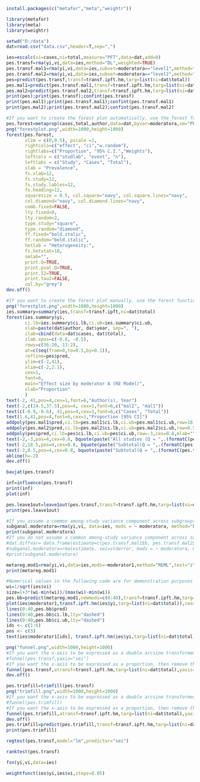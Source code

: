 ```r
install.packages(c("metafor","meta","weightr"))
```
```r
library(metafor)
library(meta)
library(weightr)
```
```r
setwd("D:/data")
dat=read.csv("data.csv",header=T,sep=",")
```
```r
ies=escalc(xi=cases,ni=total,measure="PFT",data=dat,add=0)
pes.transf=rma(yi,vi,data=ies,method="DL",weighted=TRUE)
pes.transf.mal1=rma(yi,vi,data=ies,subset=moderatora=="level1",method="DL")
pes.transf.mal2=rma(yi,vi,data=ies,subset=moderatora=="level2",method="DL")
pes=predict(pes.transf,transf=transf.ipft.hm,targ=list(ni=dat$total))
pes.mal1=predict(pes.transf.mal1,transf=transf.ipft.hm,targ=list(ni=dat$total))
pes.mal2=predict(pes.transf.mal2,transf=transf.ipft.hm,targ=list(ni=dat$total))
print(pes);print(pes.transf);confint(pes.transf)
print(pes.mal1);print(pes.transf.mal1);confint(pes.transf.mal1)
print(pes.mal2);print(pes.transf.mal2);confint(pes.transf.mal2)
```
```r
#If you want to create the forest plot automatically, use the forest function in the meta package. Numerical values in the following code are for demonstration purposes only. You need to respecify these values according to your dataset.
pes.forest=metaprop(cases,total,author,data=dat,byvar=moderatora,sm="PFT",method.tau="DL",incr=0.5,allincr=FALSE,addincr=FALSE,title="")
png("forestplot.png",width=1000,height=1000)
forest(pes.forest,
       xlim = c(0,0.5), pscale =1, 
       rightcols=c("effect", "ci","w.random"),
       rightlabs=c("Proportion", "95% C.I.","Weights"),
       leftcols = c("studlab", "event", "n"), 
       leftlabs = c("Study", "Cases", "Total"),
       xlab = "Prevalence", 
       fs.xlab=12,
       fs.study=12,
       fs.study.lables=12,
       fs.heading=12,
       squaresize = 0.5, col.square="navy", col.square.lines="navy",
       col.diamond="navy", col.diamond.lines="navy",
       comb.fixed=FALSE,
       lty.fixed=0,
       lty.random=2, 
       type.study="square",
       type.random="diamond",
       ff.fixed="bold.italic",
       ff.random="bold.italic",
       hetlab = "Heterogeneity:",
       fs.hetstat=10,
       smlab="",
       print.Q=TRUE,
       print.pval.Q=TRUE,
       print.I2=TRUE,
       print.tau2=FALSE,
       col.by="grey")
dev.off()
```
```r
#If you want to create the forest plot manually, use the forest function in the metafor package. Numerical values in the following code are for demonstration purposes only. You need to respecify these values according to your dataset.
png("forestplot.png",width=1000,height=1000)
ies.summary=summary(ies,transf=transf.ipft,ni=dat$total)
forest(ies.summary$yi,
       ci.lb=ies.summary$ci.lb,ci.ub=ies.summary$ci.ub,
       slab=paste(dat$author, dat$year, sep=", "),
       ilab=cbind(data=dat$cases, dat$total),
       ilab.xpos=c(-0.8, -0.5),
       rows=c(36:20, 13:2),
       at=c(seq(from=0,to=0.5,by=0.1)), 
       refline=pes$pred,
       ylim=c(-2,41),
       xlim=c(-2,2.1),
       cex=1,
       font=6,
       main="Effect size by moderator A (RE Model)",
       xlab="Proportion"
       )
text(-2, 41,pos=4,cex=1,font=6,"Author(s), Year")
text(-2,c(14.5,37.5),pos=4, cex=1,font=6,c("mal2", "mal1"))
text(c(-0.9,-0.6), 41,pos=4,cex=1,font=6,c("Cases", "Total"))
text(1.6,41,pos=4,font=6,cex=1,"Proportion [95% CI]")
addpoly(pes.mal1$pred,ci.lb=pes.mal1$ci.lb,ci.ub=pes.mal1$ci.ub,row=18.5,cex=0.8,mlab="")
addpoly(pes.mal2$pred,ci.lb=pes.mal2$ci.lb,ci.ub=pes.mal2$ci.ub,row=0.5,cex=0.8,mlab="")
addpoly(pes$pred,ci.lb=pes$ci.lb,ci.ub=pes$ci.ub,row=-3,cex=0.8,mlab="")
text(-2,-3,pos=4,cex=0.8, bquote(paste("All studies (Q = ",.(formatC(pes.transf$QE, format="f")), ", df = ", .(pes.transf$k - pes.transf$p),", p = ", .(formatC(pes.transf$QEp, format="f")), "; ", I^2, " = ",.(formatC(pes.transf$I2, format="f")), "%",")")))
text(-2,18.5,pos=4,cex=0.8, bquote(paste("Subtotal(Q = ",.(formatC(pes.transf.mal1$QE, format="f")), ", df = ", .(pes.transf.mal1$k - pes.transf.mal1$p),", p = ", .(formatC(pes.transf.mal1$QEp, format="f")),"; ", I^2, " = ",.(formatC(pes.transf.mal1$I2, format="f")), "%",")")))
text(-2,0.5,pos=4,cex=0.8, bquote(paste("Subtotal(Q = ",.(formatC(pes.transf.mal2$QE, format="f")),", df = ", .(pes.transf.mal2$k - pes.transf.mal2$p), ", p = ", .(formatC(pes.transf.mal2$QEp, format="f")), "; ", I^2, " = ",.(formatC(pes.transf.mal2$I2, format="f")), "%",")")))
abline(h=-2)
dev.off()
```
```r
baujat(pes.transf)
```
```r
inf=influence(pes.transf)
print(inf)
plot(inf)
```
```r
pes.leave1out=leave1out(pes.transf,transf=transf.ipft.hm,targ=list(ni=dat$total))
print(pes.leave1out)
```
```r
#If you assume a common among-study variance component across subgroups (pool within-group estimates of tau-squared), then remove the "#" sign before the following two lines.
subganal.moderatora=rma(yi,vi, data=ies, mods = ~ moderatora, method="DL")
print(subganal.moderatora)
#If you do not assume a common among-study variance component across subgroups (do not pool within-group estimates of tau-squared), then remove the "#" sign before the following three lines. This is the option used by RevMan.
#dat.diffvar= data.frame(estimate=c(pes.transf.mal1$b, pes.transf.mal2$b),stderror=c(pes.transf.mal1$se, pes.transf.mal2$se),moderatora = c("mal1","mal2"), tau2=round(c(pes.transf.mal1$tau2, pes.transf.mal2$tau2),3))
#subganal.moderatora=rma(estimate, sei=stderror, mods = ~ moderatora, method="FE", data=dat.diffvar)
#print(subganal.moderatora)
```
```r
metareg.mod1=rma(yi,vi,data=ies,mods=~moderator1,method="REML",test="z")
print(metareg.mod1)
```
```r
#Numerical values in the following code are for demonstration purposes only. You need to respecify these values according to your dataset.
wi=1/sqrt(ies$vi)
size=1+3*(wi-min(wi))/(max(wi)-min(wi))
pes.bb=predict(metareg.mod1,newmods=c(0:40),transf=transf.ipft.hm,targ=list(ni=dat$total))
plot(ies$moderator1,transf.ipft.hm(ies$yi,targ=list(ni=dat$total)),cex=size,pch=20,xlab="Moderator 1", ylab="Proportion",las=1)
lines(0:40,pes.bb$pred)
lines(0:40,pes.bb$ci.lb,lty="dashed")
lines(0:40,pes.bb$ci.ub,lty="dashed")
ids <- c(1:6)
pos <- c(3)
text(ies$moderator1[ids], transf.ipft.hm(ies$yi,targ=list(ni=dat$total))[ids], ids, cex=0.9, pos=pos)
```
```r
png("funnel.png",width=1000,height=1000)
#If you want the x-axis to be expressed as a double arcsine transformed proportion, then remove the "#" sign before the following line.
#funnel(pes.transf,yaxis="sei")
#If you want the x-axis to be expressed as a proportion, then remove the "#" sign before the following line.
funnel(pes.transf,atransf=transf.ipft.hm,targ=list(ni=dat$total),yaxis="sei",xlab="Proportion")
dev.off()
```
```r
pes.trimfill=trimfill(pes.transf)
png("trimfill.png",width=1000,height=1000)
#If you want the x-axis to be expressed as a double arcsine transformed proportion, then remove the "#" sign before the following line.
#funnel(pes.trimfill)
#If you want the x-axis to be expressed as a proportion, then remove the "#" sign before the following line.
funnel(pes.trimfill,atransf=transf.ipft.hm,targ=list(ni=dat$total),yaxis="sei",xlab="Proportion")
dev.off()
pes.trimfill=predict(pes.trimfill,transf=transf.ipft.hm,targ=list(ni=dat$total))
print(pes.trimfill)
```
```r
regtest(pes.transf,model="lm",predictor="sei")
```
```r
ranktest(pes.transf)
```
```r
fsn(yi,vi,data=ies)
```
```r
weightfunct(ies$yi,ies$vi,steps=0.05)
```





